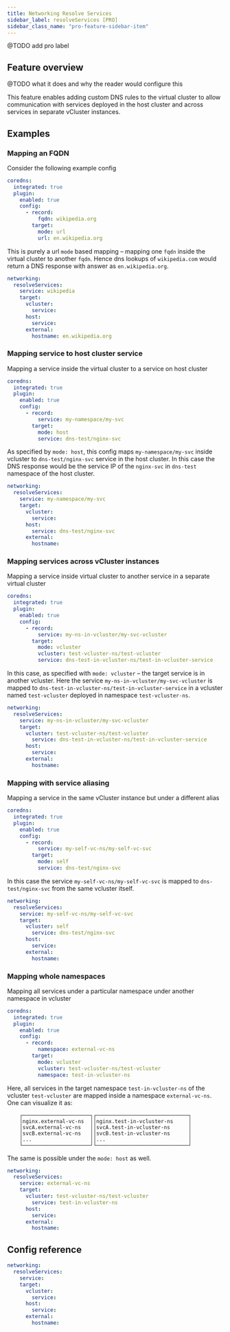 ```yaml
---
title: Networking Resolve Services 
sidebar_label: resolveServices [PRO]
sidebar_class_name: "pro-feature-sidebar-item"
---
```



@TODO add pro label

[comment]: # (https://www.vcluster.com/pro/docs/features/cross_vcluster_coredns_plugin)

## Feature overview

@TODO what it does and why the reader would configure this

This feature enables adding custom DNS rules to the virtual cluster to allow communication with services deployed in the host cluster and across services in separate vCluster instances.


## Examples

### Mapping an FQDN

Consider the following example config
```yaml
coredns:
  integrated: true
  plugin:
    enabled: true
    config:
      - record:
          fqdn: wikipedia.org
        target:
          mode: url
          url: en.wikipedia.org
```
This is purely a url `mode` based mapping – mapping one `fqdn` inside the virtual cluster to another `fqdn`.
Hence dns lookups of `wikipedia.com` would return a DNS response with answer as `en.wikipedia.org`.


```yaml
networking:
  resolveServices:
    service: wikipedia
    target:
      vcluster:
        service: 
      host:
        service: 
      external:
        hostname: en.wikipedia.org
```

### Mapping service to host cluster service

Mapping a service inside the virtual cluster to a service on host cluster
```yaml
coredns:
  integrated: true
  plugin:
    enabled: true
    config:
      - record:
          service: my-namespace/my-svc
        target:
          mode: host
          service: dns-test/nginx-svc
```
As specified by `mode: host`, this config maps `my-namespace/my-svc` inside vcluster to `dns-test/nginx-svc` service in the host cluster.
In this case the DNS response would be the service IP of the `nginx-svc` in `dns-test` namespace of the host cluster.


```yaml
networking:
  resolveServices:
    service: my-namespace/my-svc
    target:
      vcluster:
        service: 
      host:
        service: dns-test/nginx-svc
      external:
        hostname: 
```

### Mapping services across vCluster instances

Mapping a service inside virtual cluster to another service in a separate virtual cluster
```yaml
coredns:
  integrated: true
  plugin:
    enabled: true
    config:
      - record:
          service: my-ns-in-vcluster/my-svc-vcluster
        target:
          mode: vcluster
          vcluster: test-vcluster-ns/test-vcluster
          service: dns-test-in-vcluster-ns/test-in-vcluster-service
```

In this case, as specified with `mode: vcluster` – the target service is in another vcluster.
Here the service `my-ns-in-vcluster/my-svc-vcluster` is mapped to  `dns-test-in-vcluster-ns/test-in-vcluster-service` in
a vcluster named `test-vcluster` deployed in namespace `test-vcluster-ns`.


```yaml
networking:
  resolveServices:
    service: my-ns-in-vcluster/my-svc-vcluster
    target:
      vcluster: test-vcluster-ns/test-vcluster
        service: dns-test-in-vcluster-ns/test-in-vcluster-service
      host:
        service: 
      external:
        hostname: 
```

### Mapping with service aliasing

Mapping a service in the same vCluster instance but under a different alias
```yaml
coredns:
  integrated: true
  plugin:
    enabled: true
    config:
      - record:
          service: my-self-vc-ns/my-self-vc-svc
        target:
          mode: self
          service: dns-test/nginx-svc
```
In this case the service `my-self-vc-ns/my-self-vc-svc` is mapped to `dns-test/nginx-svc` from the same vcluster itself.


```yaml
networking:
  resolveServices:
    service: my-self-vc-ns/my-self-vc-svc
    target:
      vcluster: self
        service: dns-test/nginx-svc
      host:
        service: 
      external:
        hostname: 
```

### Mapping whole namespaces

Mapping all services under a particular namespace under another namespace in vcluster
```yaml
coredns:
  integrated: true
  plugin:
    enabled: true
    config:
      - record:
          namespace: external-vc-ns
        target:
          mode: vcluster
          vcluster: test-vcluster-ns/test-vcluster
          namespace: test-in-vcluster-ns
```

Here, all services in the target namespace `test-in-vcluster-ns` of the vcluster `test-vcluster` are mapped inside a namespace
`external-vc-ns`.
One can visualize it as:
```
    ┌──────────────────────┐┌──────────────────────────────┐
    │nginx.external-vc-ns  ││nginx.test-in-vcluster-ns     │
    │svcA.external-vc-ns   ││svcA.test-in-vcluster-ns      │
    │svcB.external-vc-ns   ││svcB.test-in-vcluster-ns      │
    │...                   ││...                           │
    └──────────────────────┘└──────────────────────────────┘

```

The same is possible under the `mode: host` as well.


```yaml
networking:
  resolveServices:
    service: external-vc-ns
    target:
      vcluster: test-vcluster-ns/test-vcluster
        service: test-in-vcluster-ns
      host:
        service: 
      external:
        hostname: 
```

## Config reference


```yaml
networking:
  resolveServices:
    service:
    target:
      vcluster:
        service: 
      host:
        service: 
      external:
        hostname: 
```


<ResolveServices/>

